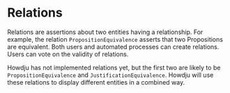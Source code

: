 # Relations


<Feature>Relations</Feature> are assertions about two entities having a relationship. For example,
the relation `PropositionEquivalence` asserts that two Propositions are equivalent. Both users and
automated processes can create relations. Users can vote on the validity of relations.

Howdju has not implemented relations yet, but the first two are likely to be
`PropositionEquivalence` and `JustificationEquivalence`. Howdju will use these relations to
display different entities in a combined way.
